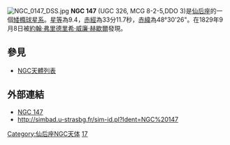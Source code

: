 [[File:NGC_0147_DSS.jpg|thumb]]
'''NGC 147''' (UGC 326, MCG 8-2-5,DDO 3)是[[仙后座|仙后座]]的一個[[矮橢球星系|矮橢球星系]]。[[星等|星等]]為9.4，[[赤經|赤經]]為33分11.7秒，[[赤緯|赤緯]]為48°30'26"。在1829年9月8日被[[約翰·弗里德里希·威廉·赫歇爾|約翰·弗里德里希·威廉·赫歇爾]]發現。

== 參見 ==
* [[NGC天體列表|NGC天體列表]]

== 外部連結 ==
* [https://web.archive.org/web/20050829230615/http://www.seds.org/~spider/ngc/ngc_fr.cgi?147 NGC 147]
* http://simbad.u-strasbg.fr/sim-id.pl?Ident=NGC%20147

{{本星系群}}
{{模板:科德韦尔天体}}
[[Category:仙后座NGC天体|Category:仙后座NGC天体]]
[[Category:科德韦尔天体|17]]
